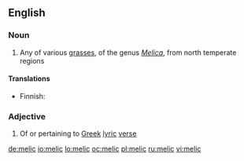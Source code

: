 ==English==

===Noun===
{{en-noun}}

# Any of various [[grass]]es, of the genus ''[[Melica]]'', from north temperate regions

====Translations====
{{trans-top|grass}}
* Finnish: {{t-|fi|helmikkä}}
{{trans-mid}}
{{trans-bottom}}

===Adjective===
{{en-adj}}

# Of or pertaining to [[Greek]] [[lyric]] [[verse]]

[[de:melic]]
[[io:melic]]
[[lo:melic]]
[[oc:melic]]
[[pl:melic]]
[[ru:melic]]
[[vi:melic]]